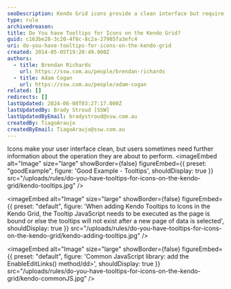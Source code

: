 ```yaml
---
seoDescription: Kendo Grid icons provide a clean interface but require tooltips for user guidance and understanding of operations.
type: rule
archivedreason:
title: Do You have Tooltips for Icons on the Kendo Grid?
guid: c163be28-3c20-4f8c-8c2a-27905fa3efc4
uri: do-you-have-tooltips-for-icons-on-the-kendo-grid
created: 2014-05-05T19:20:49.000Z
authors:
  - title: Brendan Richards
    url: https://ssw.com.au/people/brendan-richards
  - title: Adam Cogan
    url: https://ssw.com.au/people/adam-cogan
related: []
redirects: []
lastUpdated: 2024-06-08T03:27:17.000Z
lastUpdatedBy: Brady Stroud [SSW]
lastUpdatedByEmail: bradystroud@ssw.com.au
createdBy: TiagoAraujo
createdByEmail: TiagoAraujo@ssw.com.au
---
```


Icons make your user interface clean, but users sometimes need further information about the operation they are about to perform.
<imageEmbed
  alt="Image"
  size="large"
  showBorder={false}
  figureEmbed={{
    preset: "goodExample",
    figure: 'Good Example - Tooltips',
    shouldDisplay: true
  }}
  src="/uploads/rules/do-you-have-tooltips-for-icons-on-the-kendo-grid/kendo-tooltips.jpg"
/>


<imageEmbed
  alt="Image"
  size="large"
  showBorder={false}
  figureEmbed={{
    preset: "default",
    figure: 'When adding Kendo Tooltips to Icons in the Kendo Grid, the Tooltip JavaScript needs to be executed as the page is bound or else the tooltips will not exist after a new page of data is selected',
    shouldDisplay: true
  }}
  src="/uploads/rules/do-you-have-tooltips-for-icons-on-the-kendo-grid/kendo-adding-tooltips.jpg"
/>


<imageEmbed
  alt="Image"
  size="large"
  showBorder={false}
  figureEmbed={{
    preset: "default",
    figure: 'Common JavaScript library: add the EnableEditLinks() method/dd>',
    shouldDisplay: true
  }}
  src="/uploads/rules/do-you-have-tooltips-for-icons-on-the-kendo-grid/kendo-commonJS.jpg"
/>
